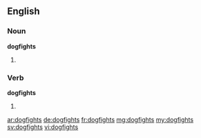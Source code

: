 ==English==

===Noun===
'''dogfights'''

# {{plural of|dogfight}}

===Verb===
'''dogfights'''

# {{third-person singular of|dogfight}}

[[ar:dogfights]]
[[de:dogfights]]
[[fr:dogfights]]
[[mg:dogfights]]
[[my:dogfights]]
[[sv:dogfights]]
[[vi:dogfights]]